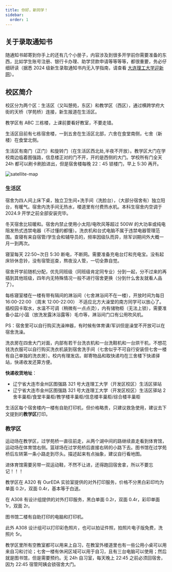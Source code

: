 ```yaml
---
title: 你好，新同学！
sidebar:
  order: 1
---
```



## 关于录取通知书

随通知书邮寄到你手上的还有几个小册子，内容涉及到很多开学前你需要准备的东西，比如学生账号注册、银行卡办理、助学贷款申请等等等等，都很重要，务必仔细研读（据悉 2024 级新生录取通知书内无入学指南，请查看 [大连理工大学迎新网](https://yx.dlut.edu.cn/)）。

## 校区简介

校区分为两个区：生活区（又叫憩苑，东区）和教学区（西区），通过横跨学府大街的天桥（学苑桥）连接，新生报道在生活区。

教学区有 ABC 三栋楼，上课前要看好教室，不要走错。

生活区目前有七栋宿舍楼，一到五舍在生活区北部，六舍在食堂南侧，七舍（新楼）在食堂北侧。

生活区有南门（正门）和旋转门（在生活区西北处,半夜不开放）。教学区大门在学校南边临着图强路，信息楼正对的门不开，开的是西侧的大门。学校所有门全天 24h 都可以刷卡刷脸进出，但是宿舍楼每晚 22：45 锁楼门，早上 5:30 再开。

![satellite-map](../../../assets/images/satellite-map.jpg)

### 生活区

宿舍为四人间上床下桌，独立卫生间+洗手间（洗脸台），（大部分宿舍有）独立阳台，有暖气。宿舍内洗手间无热水，楼道里有付费热水机。本科生宿舍内空调于 2024.9 开学之前全部安装完毕。

冬天宿舍比较暖和。宿舍内禁止使用小太阳/电吹风等超过 500W 的大功率或纯电阻发热式违禁电器（不过懂的都懂）。洗衣机和台式电脑不属于违禁电器管理范围。查寝有来自宿管/学生会和辅导员的，频率因级队而异，除军训期间外大概一月一到两次。

寝室每天 22:50~次日 5:30 断电，不断网。需要准备充电台灯和充电宝。没有起床铃休息铃，没有宿管巡查，熬夜没人管，一切全靠自觉。

宿舍开学前随机分配，优先同班级（同班级肯定同专业）分到一起，分不过来的再插到其他班级，四年内无特殊情况一般不进行宿舍更换（分到什么舍友就看人品了）。

每栋寝室楼在一楼有带有隔间的淋浴间（七舍淋浴间不在一楼），开放时间为每日 16:00-22:00 （周末 12:00-22:00） 不适应北方大澡堂的南方同学可以放心了。插校园卡取水，水温不可调（稍微有一点点烫），内有储物柜（无法上锁），需要准备小盆/小篮（放洗发露沐浴露等）毛巾等，淋浴间门口有公用吹风机。

PS：宿舍里可以自行购买洗澡神器，有时候有体育课/军训但是澡堂不开放可以在宿舍洗澡。

洗衣房在四舍大门对面，内部有若干台洗衣机和一台洗鞋机和一台烘干机，不想花钱洗衣服可以自行购买洗衣机装到宿舍洗手间（七舍似乎不可自行安装但七舍一楼有自己单独的洗衣房）。校内有理发店。邮寄物品和取快递均在三舍楼下快递驿站，快递收发还算方便。

**快递收货地址**：

- 辽宁省大连市金州区图强路 321 号大连理工大学（开发区校区）生活区驿站
- 辽宁省大连市金州区图强路 321 号大连理工大学（开发区校区）生活区驿站 2 舍丰巢柜/食堂丰巢柜/教学楼丰巢柜/信息楼丰巢柜/综合楼丰巢柜

生活区每个宿舍楼内一楼有自助打印机，但价格略贵，只建议救急使用，建议去下文提到的**教学区**打印。

### 教学区

运动场在教学区，过学苑桥一直往前走，从两个湖中间的路继续直走看到体育馆，运动场在体育馆右侧。篮球场在过学苑桥后直接右转的小路下去。图书馆在过学苑桥后左转第一条小路走到尽头。描述起来有点抽象，建议自行看地图。

<Aside>
  进体育馆需要另带一双运动鞋，不然不让进，还得跑回宿舍拿，所以不要忘记！！！
</Aside>

教学区在 A320 有 OurEDA 实验室提供的对外打印服务，价格不分黑白彩印均为单面 0.2r，双面 0.4r，基本等于白送。

在 A308 有设计组提供的对外打印服务，黑白单面 0.2r，双面 0.4r，彩印单面 1r，双面 2r。

图书馆二楼有自助打印的电脑和打印机。

此外 A308 设计组可以打印彩色照片，也可以拍证件照，拍照片电子版免费，洗照片 5r。

教学区里所有空教室都可以用来上自习，在教室外楼道里也有一些公用小桌可以用来自习和讨论；七舍一楼有休闲区域可以用于自习，且有三台电脑可以使用；然后就是图书馆，但是需要预约。无 24h 自习室，每天晚上 22:45 之前必须回宿舍，因为 22:45 宿管阿姨会锁宿舍大门。

